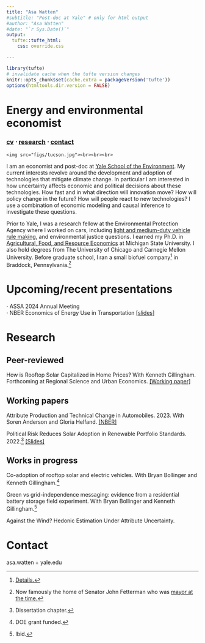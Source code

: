 ```yaml
---
title: "Asa Watten"
#subtitle: "Post-doc at Yale" # only for html output
#author: "Asa Watten"
#date: "`r Sys.Date()`"
output:
  tufte::tufte_html:
    css: override.css

---
```


```r
library(tufte)
# invalidate cache when the tufte version changes
knitr::opts_chunk$set(cache.extra = packageVersion('tufte'))
options(htmltools.dir.version = FALSE)
```
# Energy and environmental economist
### [cv](https://www.dropbox.com/scl/fi/wqc9ny1b6t4ajq100w9ek/CV.pdf?rlkey=cxvbaoe21tyuhbi3rtdfan0s1&dl=0) ⋅ [research](#research) ⋅ [contact](#contact)
```marginfigure
<img src="figs/tucson.jpg"><br><br><br>
```

I am an economist and post-doc at [Yale School of the Environment](https://environment.yale.edu/). My current interests revolve around the development and adoption of technologies that mitigate climate change. In particular I am interested in how uncertainty affects economic and political decisions about these technologies. How fast and in what direction will innovation move? How will policy change in the future? How will people react to new technologies? I use a combination of economic modeling and causal inference to investigate these questions.

Prior to Yale, I was a research fellow at the Environmental Protection Agency where I worked on cars, including [light and medium-duty vehicle rule making](https://www.epa.gov/regulations-emissions-vehicles-and-engines/proposed-rule-multi-pollutant-emissions-standards-model), and environmental justice questions. I earned my Ph.D. in [Agricultural, Food, and Resource Economics](https://afre.msu.edu) at Michigan State University. I also hold degrees from The University of Chicago and Carnegie Mellon University. Before graduate school, I ran a small biofuel company^[[Details.](figs/details.png)] in Braddock, Pennsylvania.^[Now famously the home of Senator John Fetterman who was [mayor at the time.](https://www.rollingstone.com/culture/culture-features/john-fetterman-pennsylvania-mayor-hell-allegheny-county-100493/)]

# Upcoming/recent presentations

⋅ ASSA 2024 Annual Meeting <br>
⋅ NBER Economics of Energy Use in Transportation [[slides]](https://www.dropbox.com/scl/fi/stcehaxycwbwofk6izotu/Attributes-NBER.pdf?rlkey=7wpfb2f4ga2xgzu7rxd03lygh&dl=0)

# Research <a id="research"></a>

## Peer-reviewed

How is Rooftop Solar Capitalized in Home Prices? With Kenneth Gillingham.
Forthcoming at Regional Science and Urban Economics.
[[Working paper]](https://www.dropbox.com/scl/fi/ccz50ie7jv95i76k1km8o/Gillingham-and-Watten-Solar-Capitalization.pdf?rlkey=36ity4d1svi1khopqssj9ni5r&dl=0)

## Working papers 

Attribute Production and Technical Change in Automobiles. 2023.
With Soren Anderson and Gloria Helfand. [[NBER]](https://conference.nber.org/conf_papers/f178120.pdf)

Political Risk Reduces Solar Adoption in Renewable Portfolio Standards. 2022.^[Dissertation chapter.] [[Slides]](https://www.dropbox.com/scl/fi/2k3e1eh86bsox7rnvmigz/Watten_AERE_2022.pdf?rlkey=wyhl3h35cfv05ia5gcoo4odn8&dl=0)

## Works in progress

Co-adoption of rooftop solar and electric vehicles. With Bryan Bollinger and Kenneth Gillingham.^[DOE grant funded.]

Green vs grid-independence messaging: evidence from a residential battery storage field experiment. With Bryan Bollinger and Kenneth Gillingham.^[Ibid.]

Against the Wind? Hedonic Estimation Under Attribute Uncertainty.

# Contact <a id="contact"></a>

asa.watten + yale.edu




